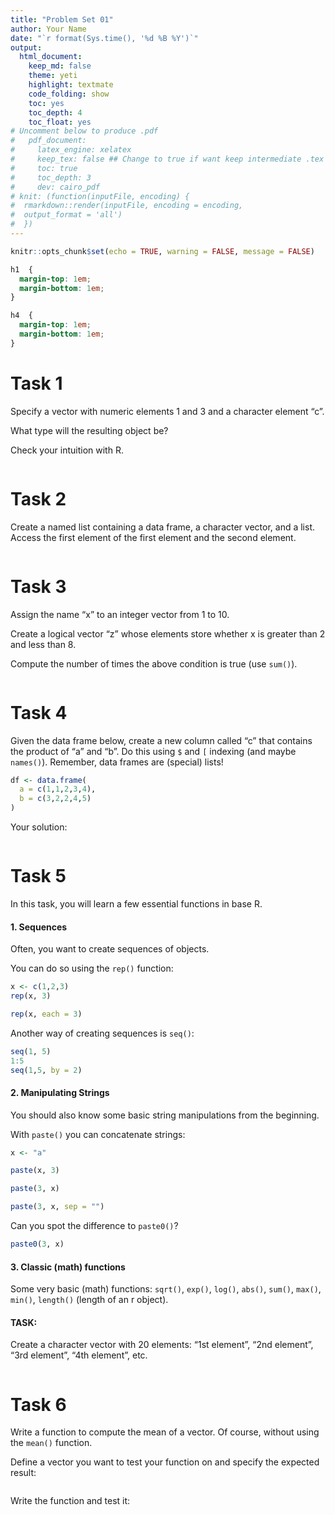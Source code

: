 ```yaml
---
title: "Problem Set 01"
author: Your Name
date: "`r format(Sys.time(), '%d %B %Y')`"
output: 
  html_document:
    keep_md: false
    theme: yeti
    highlight: textmate
    code_folding: show
    toc: yes
    toc_depth: 4
    toc_float: yes
# Uncomment below to produce .pdf
#   pdf_document:
#     latex_engine: xelatex
#     keep_tex: false ## Change to true if want keep intermediate .tex file
#     toc: true
#     toc_depth: 3
#     dev: cairo_pdf
# knit: (function(inputFile, encoding) {
#  rmarkdown::render(inputFile, encoding = encoding,
#  output_format = 'all')
#  })
---
```


```r
knitr::opts_chunk$set(echo = TRUE, warning = FALSE, message = FALSE)
```

```css
h1  {
  margin-top: 1em;
  margin-bottom: 1em;
}

h4  {
  margin-top: 1em;
  margin-bottom: 1em;
}
``` 

# Task 1

Specify a vector with numeric elements 1 and 3 and a character element "c".

What type will the resulting object be?

Check your intuition with R.

```r

```

# Task 2

Create a named list containing a data frame, a character vector, and a list. Access the 
first element of the first element and the second element.

```r
  
```

# Task 3
 
Assign the name "x" to an integer vector from 1 to 10. 

Create a logical vector "z" whose elements store whether x is greater than 2 and less than 8.

Compute the number of times the above condition is true (use `sum()`).

```r

```


# Task 4

Given the data frame below, create a new column called "c" that contains the 
product of "a" and "b". Do this using `$` and `[` indexing (and maybe `names()`).
Remember, data frames are (special) lists! 


```r
df <- data.frame(
  a = c(1,1,2,3,4),
  b = c(3,2,2,4,5)
)

```

Your solution:

```r

```

# Task 5

In this task, you will learn a few essential functions in base R.

#### 1. Sequences

Often, you want to create sequences of objects.

You can do so using the `rep()` function:

```r
x <- c(1,2,3)
rep(x, 3)

rep(x, each = 3)
```

Another way of creating sequences is `seq()`:

```r
seq(1, 5)
1:5
seq(1,5, by = 2)
```

#### 2. Manipulating Strings

You should also know some basic string manipulations from the beginning.

With `paste()` you can concatenate strings:

```r
x <- "a"

paste(x, 3)

paste(3, x)

paste(3, x, sep = "")

```

Can you spot the difference to `paste0()`?

```r
paste0(3, x)
```

#### 3. Classic (math) functions

Some very basic (math) functions: `sqrt()`, `exp()`, `log()`, `abs()`, `sum()`, `max()`, `min()`,
`length()` (length of an r object).

#### TASK:

Create a character vector with 20 elements: "1st element", "2nd element", 
"3rd element", "4th element", etc.

```r

```

# Task 6

Write a function to compute the mean of a vector. Of course, without using the 
`mean()` function.

Define a vector you want to test your function on and specify the expected result:
```r

```

Write the function and test it:

```r

```